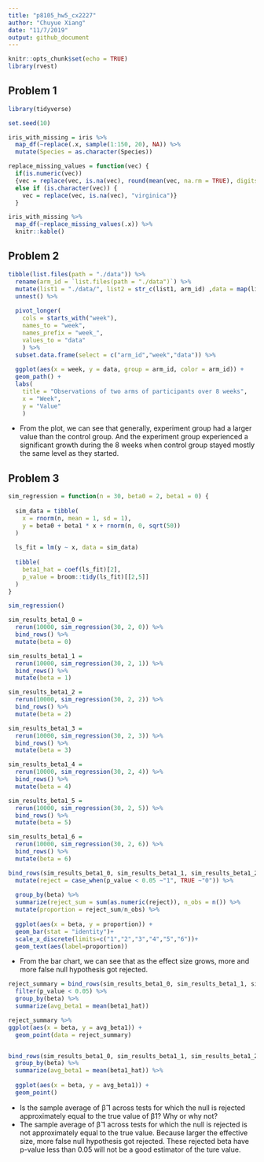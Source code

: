 ```yaml
---
title: "p8105_hw5_cx2227"
author: "Chuyue Xiang"
date: "11/7/2019"
output: github_document
---
```


```r
knitr::opts_chunk$set(echo = TRUE)
library(rvest)
```


## Problem 1

```r
library(tidyverse)

set.seed(10)

iris_with_missing = iris %>% 
  map_df(~replace(.x, sample(1:150, 20), NA)) %>%
  mutate(Species = as.character(Species))
```

```r
replace_missing_values = function(vec) {
  if(is.numeric(vec))
  {vec = replace(vec, is.na(vec), round(mean(vec, na.rm = TRUE), digits = 1))}
  else if (is.character(vec)) {
    vec = replace(vec, is.na(vec), "virginica")}
  }
```

```r
iris_with_missing %>%
  map_df(~replace_missing_values(.x)) %>%
  knitr::kable()
```

## Problem 2

```r
tibble(list.files(path = "./data")) %>% 
  rename(arm_id = `list.files(path = "./data")`) %>% 
  mutate(list1 = "./data/", list2 = str_c(list1, arm_id) ,data = map(list2, read.csv)) %>% 
  unnest() %>% 
  
  pivot_longer(
    cols = starts_with("week"),
    names_to = "week",
    names_prefix = "week_",
    values_to = "data"
    ) %>% 
  subset.data.frame(select = c("arm_id","week","data")) %>% 
  
  ggplot(aes(x = week, y = data, group = arm_id, color = arm_id)) +
  geom_path() +
  labs(
    title = "Observations of two arms of participants over 8 weeks",
    x = "Week", 
    y = "Value"
    ) 
```

 - From the plot, we can see that generally, experiment group had a larger value than the control group. And the experiment group experienced a significant growth during the 8 weeks when control group stayed mostly the same level as they started.


## Problem 3

```r
sim_regression = function(n = 30, beta0 = 2, beta1 = 0) {
  
  sim_data = tibble(
    x = rnorm(n, mean = 1, sd = 1),
    y = beta0 + beta1 * x + rnorm(n, 0, sqrt(50))
  )
  
  ls_fit = lm(y ~ x, data = sim_data)
  
  tibble(
    beta1_hat = coef(ls_fit)[2],
    p_value = broom::tidy(ls_fit)[[2,5]]
  )
}

sim_regression()

sim_results_beta1_0 = 
  rerun(10000, sim_regression(30, 2, 0)) %>% 
  bind_rows() %>% 
  mutate(beta = 0)

sim_results_beta1_1 = 
  rerun(10000, sim_regression(30, 2, 1)) %>% 
  bind_rows() %>% 
  mutate(beta = 1)

sim_results_beta1_2 = 
  rerun(10000, sim_regression(30, 2, 2)) %>% 
  bind_rows() %>% 
  mutate(beta = 2)

sim_results_beta1_3 = 
  rerun(10000, sim_regression(30, 2, 3)) %>% 
  bind_rows() %>% 
  mutate(beta = 3)

sim_results_beta1_4 = 
  rerun(10000, sim_regression(30, 2, 4)) %>% 
  bind_rows() %>% 
  mutate(beta = 4)

sim_results_beta1_5 = 
  rerun(10000, sim_regression(30, 2, 5)) %>% 
  bind_rows() %>% 
  mutate(beta = 5)

sim_results_beta1_6 = 
  rerun(10000, sim_regression(30, 2, 6)) %>% 
  bind_rows() %>% 
  mutate(beta = 6)

bind_rows(sim_results_beta1_0, sim_results_beta1_1, sim_results_beta1_2, sim_results_beta1_3, sim_results_beta1_4, sim_results_beta1_5, sim_results_beta1_6) %>% 
  mutate(reject = case_when(p_value < 0.05 ~"1", TRUE ~"0")) %>% 
  
  group_by(beta) %>% 
  summarize(reject_sum = sum(as.numeric(reject)), n_obs = n()) %>% 
  mutate(proportion = reject_sum/n_obs) %>%
  
  ggplot(aes(x = beta, y = proportion)) +
  geom_bar(stat = "identity")+
  scale_x_discrete(limits=c("1","2","3","4","5","6"))+
  geom_text(aes(label=proportion))

```

 - From the bar chart, we can see that as the effect size grows, more and more false null hypothesis got rejected.
 
```r
reject_summary = bind_rows(sim_results_beta1_0, sim_results_beta1_1, sim_results_beta1_2, sim_results_beta1_3, sim_results_beta1_4, sim_results_beta1_5, sim_results_beta1_6) %>% 
  filter(p_value < 0.05) %>% 
  group_by(beta) %>% 
  summarize(avg_beta1 = mean(beta1_hat))

reject_summary %>%   
ggplot(aes(x = beta, y = avg_beta1)) + 
  geom_point(data = reject_summary)


bind_rows(sim_results_beta1_0, sim_results_beta1_1, sim_results_beta1_2, sim_results_beta1_3, sim_results_beta1_4, sim_results_beta1_5, sim_results_beta1_6) %>% 
  group_by(beta) %>% 
  summarize(avg_beta1 = mean(beta1_hat)) %>% 
  
  ggplot(aes(x = beta, y = avg_beta1)) + 
  geom_point()
```

 - Is the sample average of β̂ 1 across tests for which the null is rejected approximately equal to the true value of β1? Why or why not?
 - The sample average of β̂ 1 across tests for which the null is rejected is not approximately equal to the true value. Because larger the effective size, more false null hypothesis got rejected. These rejected beta have p-value less than 0.05 will not be a good estimator of the ture value.

